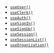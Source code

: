 - [`useUser()`](/docs/sdk/vue/use-user)
- [`useClerk()`](/docs/sdk/vue/use-clerk)
- [`useAuth()`](/docs/sdk/vue/use-auth)
- [`useSignIn()`](/docs/sdk/vue/use-sign-in)
- [`useSignUp()`](/docs/sdk/vue/use-sign-up)
- [`useSession()`](/docs/sdk/vue/use-session)
- [`useSessionList()`](/docs/sdk/vue/use-session-list)
- [`useOrganization()`](/docs/sdk/vue/use-organization)
